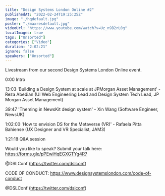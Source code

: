 ```yaml
---
title: "Design Systems London Online #2"
publishedAt: "2022-02-24T19:25:25Z"
image: "./hqdefault.jpg"
poster: "./maxresdefault.jpg"
videoUrl: "https://www.youtube.com/watch?v=Uz_n9B2rL0g"
localImages: true
tags: ["Unsorted"]
categories: ["Video"]
duration: "2:02:21"
ignore: false
speakers: ["Unsorted"]
---
```


Livestream from our second Design Systems London Online event.

0:00 Intro

13:03 'Building a Design System at scale at JPMorgan Asset Management' - Reza Abedian (UI Web Engineering Lead and Design System Tech Lead, JP Morgan Asset Management)

39:47 'Theming in NewsKit design system' - Xin Wang (Software Engineer, NewsUK)

1:02:00 'How to envision DS for the Metaverse (VR)' - Rafaela Pitta Bahiense (UX Designer and VR Specialist, JAM3)

1:21:18 Q&A session

Would you like to speak? Submit your talk here: https://forms.gle/pPEwiHqEGXGTYg4R7

@DSLConf (https://twitter.com/dslconf)

CODE OF CONDUCT:
https://www.designsystemslondon.com/code-of-conduct

@DSLConf (https://twitter.com/dslconf)
